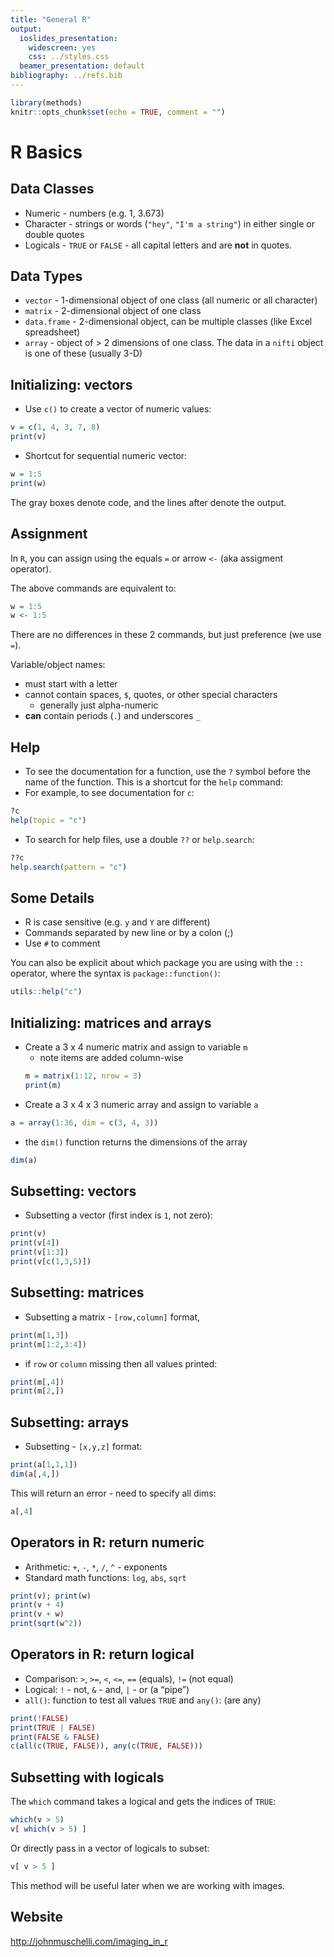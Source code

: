 ```yaml
---
title: "General R"
output:
  ioslides_presentation:
    widescreen: yes
    css: ../styles.css
  beamer_presentation: default
bibliography: ../refs.bib       
---
```


```r
library(methods)
knitr::opts_chunk$set(echo = TRUE, comment = "")
```

# R Basics 

## Data Classes

- Numeric - numbers (e.g. 1, 3.673)
- Character - strings or words (`"hey"`, `"I'm a string"`) in either single or double quotes
- Logicals - `TRUE` or `FALSE` - all capital letters and are **not** in quotes. 



## Data Types

- `vector` - 1-dimensional object of one class (all numeric or all character)
- `matrix` - 2-dimensional object of one class
- `data.frame` - 2-dimensional object, can be multiple classes (like Excel spreadsheet)
- `array` - object of > 2 dimensions of one class.  The data in a `nifti` object is one of these (usually 3-D)


## Initializing: vectors 

- Use `c()` to create a vector of numeric values: 
```r
v = c(1, 4, 3, 7, 8)
print(v)
```
- Shortcut for sequential numeric vector:
```r
w = 1:5
print(w)
```

The gray boxes denote code, and the lines after denote the output.  

## Assignment

In `R`, you can assign using the equals `=` or arrow `<-` (aka assigment operator).

The above commands are equivalent to:

```r
w = 1:5
w <- 1:5
```

There are no differences in these 2 commands, but just preference (we use `=`).

Variable/object names:

- must start with a letter
- cannot contain spaces, `$`, quotes, or other special characters 
    - generally just alpha-numeric
- **can** contain periods (`.`) and underscores `_`


## Help

- To see the documentation for a function, use the `?` symbol before the name of the function.  This is a shortcut for the `help` command:
- For example, to see documentation for `c`:

```r
?c
help(topic = "c")
```
- To search for help files, use a double `??` or `help.search`:

```r
??c
help.search(pattern = "c")
```

## Some Details

- R is case sensitive (e.g. `y` and `Y` are different)
- Commands separated by new line or by a colon (;)
- Use `#` to comment

You can also be explicit about which package you are using with the `::` operator, where the syntax is `package::function()`:

```r
utils::help("c")
```

## Initializing: matrices and arrays

- Create a 3 x 4 numeric matrix and assign to variable `m`
    - note items are added column-wise 
```r
m = matrix(1:12, nrow = 3)
print(m)
```
- Create a 3 x 4 x 3 numeric array and assign to variable `a`
```r
a = array(1:36, dim = c(3, 4, 3))
```
- the `dim()` function returns the dimensions of the array
```r
dim(a)
```

## Subsetting: vectors

- Subsetting a vector (first index is `1`, not zero):
```r
print(v)
print(v[4])
print(v[1:3])
print(v[c(1,3,5)])
```

## Subsetting: matrices

- Subsetting a matrix - `[row,column]` format, 
```r
print(m[1,3])
print(m[1:2,3:4])
```
- if `row` or `column` missing then all values printed:
```r
print(m[,4])
print(m[2,])
```

## Subsetting: arrays

- Subsetting - `[x,y,z]` format:
```r
print(a[1,1,1])
dim(a[,4,])
```

This will return an error - need to specify all dims:
```r
a[,4]
```

## Operators in R: return numeric

- Arithmetic: `+`, `-`, `*`, `/`, `^` - exponents
- Standard math functions: `log`, `abs`, `sqrt`

```r
print(v); print(w)
print(v + 4)
print(v + w)
print(sqrt(w^2))
```

## Operators in R: return logical

- Comparison: `>`, `>=`, `<`, `<=`, `==` (equals), `!=` (not equal)
- Logical: `!` - not, `&` - and, `|` - or (a "pipe")
- `all()`: function to test all values `TRUE` and `any()`: (are any)

```r
print(!FALSE)
print(TRUE | FALSE)
print(FALSE & FALSE)
c(all(c(TRUE, FALSE)), any(c(TRUE, FALSE)))
```


## Subsetting with logicals 

The `which` command takes a logical and gets the indices of `TRUE`:
```r
which(v > 5)
v[ which(v > 5) ]
```

Or directly pass in a vector of logicals to subset:
```r
v[ v > 5 ]
```

This method will be useful later when we are working with images.


## Website

<a href="../index.html" target="_blank">http://johnmuschelli.com/imaging_in_r</a>



